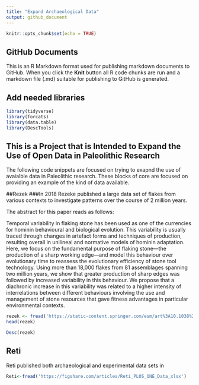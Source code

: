 ```yaml
---
title: "Expand Archaeological Data"
output: github_document
---
```


```r
knitr::opts_chunk$set(echo = TRUE)
```

## GitHub Documents

This is an R Markdown format used for publishing markdown documents to GitHub. When you click the **Knit** button all R code chunks are run and a markdown file (.md) suitable for publishing to GitHub is generated.

## Add needed libraries

```r
library(tidyverse)
library(forcats)
library(data.table)
library(DescTools)
```

## This is a Project that is Intended to Expand the Use of Open Data in Paleolithic Research

The following code snippets are focused on trying to exapnd the use of avaialble data in Paleolithic research. These blocks of core are focused on providing an example of the kind of data available. 

##Rezek
###In 2018 Rezeke published a large data set of flakes from various contexts to investigate patterns over the course of 2 million years. 

The abstract for this paper reads as follows:

Temporal variability in flaking stone has been used as one of the currencies for hominin behavioural and biological evolution. This variability is usually traced through changes in artefact forms and techniques of production, resulting overall in unilineal and normative models of hominin adaptation. Here, we focus on the fundamental purpose of flaking stone—the production of a sharp working edge—and model this behaviour over evolutionary time to reassess the evolutionary efficiency of stone tool technology. Using more than 18,000 flakes from 81 assemblages spanning two million years, we show that greater production of sharp edges was followed by increased variability in this behaviour. We propose that a diachronic increase in this variability was related to a higher intensity of interrelations between different behaviours involving the use and management of stone resources that gave fitness advantages in particular environmental contexts. 

```r

rezek <- fread('https://static-content.springer.com/esm/art%3A10.1038%2Fs41559-018-0488-4/MediaObjects/41559_2018_488_MOESM3_ESM.csv')
head(rezek)

Desc(rezek)


```
## Reti 

Reti published both archaeological and experimental data sets in 


```r

Reti<-fread('https://figshare.com/articles/Reti_PLOS_ONE_Data_xlsx')


```


